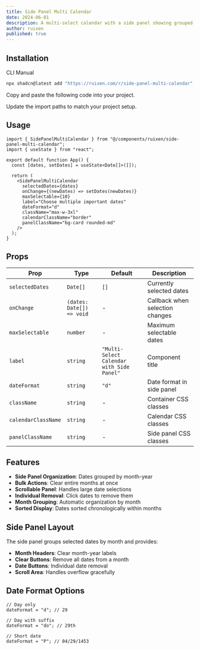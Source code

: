 ```yaml
---
title: Side Panel Multi Calendar
date: 2024-06-01
description: A multi-select calendar with a side panel showing grouped selected dates by month
author: ruixen
published: true
---
```


<ComponentPreview name="side-panel-multi-calendar-demo" />

## Installation

<Tabs defaultValue="cli">

<TabsList>
  <TabsTrigger value="cli">CLI</TabsTrigger>
  <TabsTrigger value="manual">Manual</TabsTrigger>
</TabsList>
<TabsContent value="cli">

```bash
npx shadcn@latest add "https://ruixen.com/r/side-panel-multi-calendar"
```

</TabsContent>

<TabsContent value="manual">

<Steps>

<Step>Copy and paste the following code into your project.</Step>

<ComponentSource name="side-panel-multi-calendar" />

<Step>Update the import paths to match your project setup.</Step>

</Steps>

</TabsContent>

</Tabs>

## Usage

```tsx
import { SidePanelMultiCalendar } from "@/components/ruixen/side-panel-multi-calendar";
import { useState } from "react";

export default function App() {
  const [dates, setDates] = useState<Date[]>([]);

  return (
    <SidePanelMultiCalendar
      selectedDates={dates}
      onChange={(newDates) => setDates(newDates)}
      maxSelectable={10}
      label="Choose multiple important dates"
      dateFormat="d"
      className="max-w-3xl"
      calendarClassName="border"
      panelClassName="bg-card rounded-md"
    />
  );
}
```

## Props

| Prop                | Type                      | Default                                   | Description                     |
| ------------------- | ------------------------- | ----------------------------------------- | ------------------------------- |
| `selectedDates`     | `Date[]`                  | `[]`                                      | Currently selected dates        |
| `onChange`          | `(dates: Date[]) => void` | -                                         | Callback when selection changes |
| `maxSelectable`     | `number`                  | -                                         | Maximum selectable dates        |
| `label`             | `string`                  | `"Multi-Select Calendar with Side Panel"` | Component title                 |
| `dateFormat`        | `string`                  | `"d"`                                     | Date format in side panel       |
| `className`         | `string`                  | -                                         | Container CSS classes           |
| `calendarClassName` | `string`                  | -                                         | Calendar CSS classes            |
| `panelClassName`    | `string`                  | -                                         | Side panel CSS classes          |

## Features

- **Side Panel Organization**: Dates grouped by month-year
- **Bulk Actions**: Clear entire months at once
- **Scrollable Panel**: Handles large date selections
- **Individual Removal**: Click dates to remove them
- **Month Grouping**: Automatic organization by month
- **Sorted Display**: Dates sorted chronologically within months

## Side Panel Layout

The side panel groups selected dates by month and provides:

- **Month Headers**: Clear month-year labels
- **Clear Buttons**: Remove all dates from a month
- **Date Buttons**: Individual date removal
- **Scroll Area**: Handles overflow gracefully

## Date Format Options

```tsx
// Day only
dateFormat = "d"; // 29

// Day with suffix
dateFormat = "do"; // 29th

// Short date
dateFormat = "P"; // 04/29/1453
```
